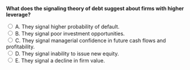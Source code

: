 ::: {.question-block}

<form onsubmit="event.preventDefault(); checkAnswer('module9_mcq_q7')" data-correct-answer="C">
<strong style="display: block;">What does the signaling theory of debt suggest about firms with higher leverage?</strong>

<label><input type="radio" name="module9_mcq_q7" value="A"> A. They signal higher probability of default.</label><br>
<label><input type="radio" name="module9_mcq_q7" value="B"> B. They signal poor investment opportunities.</label><br>
<label><input type="radio" name="module9_mcq_q7" value="C"> C. They signal managerial confidence in future cash flows and profitability.</label><br>
<label><input type="radio" name="module9_mcq_q7" value="D"> D. They signal inability to issue new equity.</label><br>
<label><input type="radio" name="module9_mcq_q7" value="E"> E. They signal a decline in firm value.</label><br>
</form>

<div id="feedback-module9_mcq_q7" class="feedback" data-status="" style="display:none;">
✅ C is correct. Under asymmetric information, taking on more debt can signal that managers are confident in future performance.
</div>

:::
